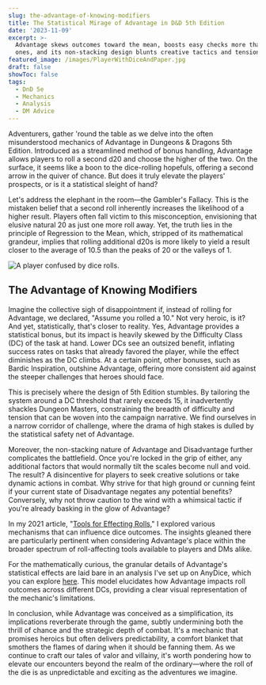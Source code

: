 ```yaml
---
slug: the-advantage-of-knowing-modifiers
title: The Statistical Mirage of Advantage in D&D 5th Edition
date: '2023-11-09'
excerpt: >-
  Advantage skews outcomes toward the mean, boosts easy checks more than hard
  ones, and its non-stacking design blunts creative tactics and tension.
featured_image: /images/PlayerWithDiceAndPaper.jpg
draft: false
showToc: false
tags:
  - DnD 5e
  - Mechanics
  - Analysis
  - DM Advice
---
```


Adventurers, gather 'round the table as we delve into the often misunderstood mechanics of Advantage in Dungeons & Dragons 5th Edition. Introduced as a streamlined method of bonus handling, Advantage allows players to roll a second d20 and choose the higher of the two. On the surface, it seems like a boon to the dice-rolling hopefuls, offering a second arrow in the quiver of chance. But does it truly elevate the players' prospects, or is it a statistical sleight of hand?

Let's address the elephant in the room—the Gambler's Fallacy. This is the mistaken belief that a second roll inherently increases the likelihood of a higher result. Players often fall victim to this misconception, envisioning that elusive natural 20 as just one more roll away. Yet, the truth lies in the principle of Regression to the Mean, which, stripped of its mathematical grandeur, implies that rolling additional d20s is more likely to yield a result closer to the average of 10.5 than the peaks of 20 or the valleys of 1.

![A player confused by dice rolls.](/images/PlayerWithDiceAndPaper.jpg)

## The Advantage of Knowing Modifiers

Imagine the collective sigh of disappointment if, instead of rolling for Advantage, we declared, "Assume you rolled a 10." Not very heroic, is it? And yet, statistically, that's closer to reality. Yes, Advantage provides a statistical bonus, but its impact is heavily skewed by the Difficulty Class (DC) of the task at hand. Lower DCs see an outsized benefit, inflating success rates on tasks that already favored the player, while the effect diminishes as the DC climbs. At a certain point, other bonuses, such as Bardic Inspiration, outshine Advantage, offering more consistent aid against the steeper challenges that heroes should face.

This is precisely where the design of 5th Edition stumbles. By tailoring the system around a DC threshold that rarely exceeds 15, it inadvertently shackles Dungeon Masters, constraining the breadth of difficulty and tension that can be woven into the campaign narrative. We find ourselves in a narrow corridor of challenge, where the drama of high stakes is dulled by the statistical safety net of Advantage.

Moreover, the non-stacking nature of Advantage and Disadvantage further complicates the battlefield. Once you're locked in the grip of either, any additional factors that would normally tilt the scales become null and void. The result? A disincentive for players to seek creative solutions or take dynamic actions in combat. Why strive for that high ground or cunning feint if your current state of Disadvantage negates any potential benefits? Conversely, why not throw caution to the wind with a whimsical tactic if you're already basking in the glow of Advantage?

In my 2021 article, "[Tools for Effecting Rolls](/2021/01/02/tools-for-effecting-rolls-in-dd/)," I explored various mechanisms that can influence dice outcomes. The insights gleaned there are particularly pertinent when considering Advantage's place within the broader spectrum of roll-affecting tools available to players and DMs alike.

For the mathematically curious, the granular details of Advantage's statistical effects are laid bare in an analysis I've set up on AnyDice, which you can explore [here](https://anydice.com/program/32df7). This model elucidates how Advantage impacts roll outcomes across different DCs, providing a clear visual representation of the mechanic's limitations.

In conclusion, while Advantage was conceived as a simplification, its implications reverberate through the game, subtly undermining both the thrill of chance and the strategic depth of combat. It's a mechanic that promises heroics but often delivers predictability, a comfort blanket that smothers the flames of daring when it should be fanning them. As we continue to craft our tales of valor and villainy, it's worth pondering how to elevate our encounters beyond the realm of the ordinary—where the roll of the die is as unpredictable and exciting as the adventures we imagine.
